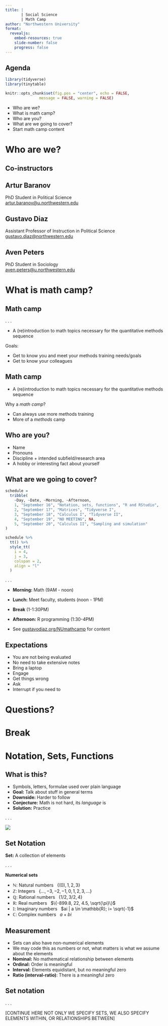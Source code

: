 ```yaml
---
title: | 
       | Social Science
       | Math Camp
author: "Northwestern University"
format: 
  revealjs:
    embed-resources: true
    slide-number: false
    progress: false
---
```


## Agenda

```r
library(tidyverse)
library(tinytable)

knitr::opts_chunk$set(fig.pos = "center", echo = FALSE, 
               message = FALSE, warning = FALSE)
```

- Who are we?
- What is math camp?
- Who are you?
- What are we going to cover?
- Start math camp content



# Who are we?

## Co-instructors

::: {.callout-tip}
## Artur Baranov
PhD Student in Political Science  
<artur.baranov@u.northwestern.edu>
:::

::: {.callout-tip}
## Gustavo Diaz
Assistant Professor of Instruction in Political Science  
<gustavo.diaz@northwestern.edu>
:::

::: {.callout-tip}
## Aven Peters
PhD Student in Sociology  
<aven.peters@u.northwestern.edu>
:::

# What is math camp?

## Math camp

. . .

- A (re)introduction to math topics necessary for the quantitative methods sequence

Goals:

::: incremental
- Get to know you and meet your methods training needs/goals
- Get to know your colleagues
:::


## Math camp

- A (re)introduction to math topics necessary for the quantitative methods sequence

Why a *math camp*?

::: incremental
- Can always use more methods training
- More of a *methods* camp
:::

## Who are you?



- Name
- Pronouns
- Discipline + intended subfield/research area
- A hobby or interesting fact about yourself

## What are we going to cover? {.smaller}

```r
schedule =
  tribble(
    ~Day, ~Date, ~Morning, ~Afternoon,
    1, "September 16", "Notation, sets, functions", "R and RStudio",
    2, "September 17", "Matrices", "Tidyverse I",
    3, "September 18", "Calculus I", "Tidyverse II",
    4, "September 19", "NO MEETING", NA,
    5, "September 20", "Calculus II", "Sampling and simulation"
)
```


```r
schedule %>% 
  tt() %>% 
  style_tt(
    i = 4,
    j = 3,
    colspan = 2,
    align = "l"
  )
```

. . .

- **Morning:** Math (9AM - noon) 

- **Lunch:** Meet faculty, students (noon - 1PM)

- **Break** (1-1:30PM)

- **Afternoon:** R programming (1:30-4PM)

- See [gustavodiaz.org/NUmathcamp](https://gustavodiaz.org/NUmathcamp/) for content

## Expectations

::: incremental
- You are not being evaluated
- No need to take extensive notes
- Bring a laptop
- Engage
- Get things wrong
- Ask
- Interrupt if you need to
:::

# Questions?

# Break

# Notation, Sets, Functions

## What is this?

::: incremental
- Symbols, letters, formulae used over plain language
- **Goal:** Talk about stuff in general terms
- **Downside:** Harder to follow
- **Conjecture:** Math is not hard, its *language* is
- **Solution:** Practice
:::

. . .

![](https://media1.tenor.com/m/jpuKorTjmysAAAAC/practice-weainttalkinaboutthegame.gif){fig-align="center"}

## Set Notation

**Set:** A collection of elements

. . .

**Numerical sets**

::: incremental
- $\mathbb{N}$: Natural numbers &nbsp; $\{(0), 1, 2, 3\}$
- $\mathbb{Z}$: Integers &nbsp; $\{\ldots, -3, -2, -1, 0, 1, 2, 3, \ldots\}$
- $\mathbb{Q}$: Rational numbers &nbsp; $\{1/2, 3/2, 4\}$
- $\mathbb{R}$: Real numbers &nbsp; $\{-899.8, 22, 4.5, \sqrt{\pi}\}$
- $\mathbb{I}$: Imaginary numbers &nbsp; $ai | a \in \mathbb{R}; i= \sqrt{-1}$
- $\mathbb{C}$: Complex numbers &nbsp; $a + bi$
:::

## Measurement

::: incremental
- Sets can also have non-numerical elements
- We may code this as numbers or not, what matters is what we assume about the elements
- **Nominal:** No mathematical relationship between elements
- **Ordinal:** Order is meaningful
- **Interval:** Elements equidistant, but no meaningful zero
- **Ratio (interval-ratio)**: There is a meaningful zero
:::

<!-- Ask/give examples -->

## Set notation

. . .

[CONTINUE HERE NOT ONLY WE SPECIFY SETS, WE ALSO SPECIFY ELEMENTS WITHIN, OR RELATIONSHIPS BETWEEN]
